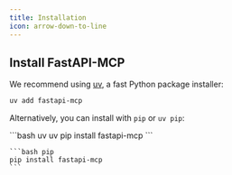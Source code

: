 ```yaml
---
title: Installation
icon: arrow-down-to-line
---
```


## Install FastAPI-MCP

We recommend using [uv](https://docs.astral.sh/uv/), a fast Python package installer:

```bash
uv add fastapi-mcp
```

Alternatively, you can install with `pip` or `uv pip`:

<CodeGroup>
    ```bash uv
    uv pip install fastapi-mcp
    ```

    ```bash pip
    pip install fastapi-mcp
    ```
</CodeGroup>
